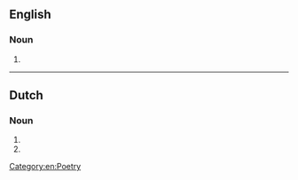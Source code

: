 ==English==

===Noun===
{{head|en|noun form}}

# {{plural of|en|epyllion}}

[[Category:en:Poetry]]

----

==Dutch==

===Noun===
{{head|nl|noun form}}

# {{plural of|nl|epyllium}}
# {{plural of|nl|epyllion}}